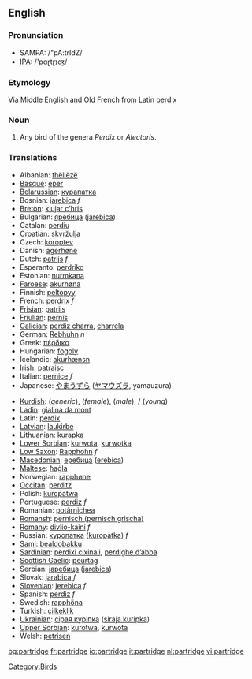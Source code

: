 ==English==
===Pronunciation===
*SAMPA: /"pA:trIdZ/
*[[w:IPA|IPA]]: /'pɑɽtɽɪʤ/
===Etymology===
Via Middle English and Old French from Latin [[perdix]]
===Noun===
{{en-noun|pl2=partridge}}
# Any bird of the genera ''Perdix'' or ''Alectoris''.

===Translations===
{{top}}
*Albanian: [[thëllëzë]]
*[[Basque]]: [[eper]]
*[[Belarussian]]: [[курапатка]]
*Bosnian: [[jarebica]] ''f''
*[[Breton]]: [[klujar c’hris]]
*Bulgarian: [[яребица]] ([[jarebica]])
*Catalan: [[perdiu]]
*Croatian: [[skvržulja]]
*Czech: [[koroptev]]
*Danish: [[agerhøne]]
*Dutch: [[patrijs]] ''f''
*Esperanto: [[perdriko]]
*Estonian: [[nurmkana]]
*[[Faroese]]: [[akurhøna]]
*Finnish: [[peltopyy]]
*French: [[perdrix]] ''f''
*[[Frisian]]: [[patriis]]
*[[Friulian]]: [[pernîs]]
*[[Galician]]: [[perdiz charra]], [[charrela]]
*German: [[Rebhuhn]] ''n''
*Greek: [[πέρδικα]] '' ''
*Hungarian: [[fogoly]]
*Icelandic: [[akurhænsn]]
*Irish: [[patraisc]]
*Italian: [[pernice]] ''f''
*Japanese: [[やまうずら]] ([[ヤマウズラ]], yamauzura)
{{mid}}
*[[Kurdish]]: {{trad|ku|kew}} {{m}} (''generic''), {{trad|ku|mêkew}} {{f}} (''female''), {{trad|ku|nêrekew}} {{m}} (''male''), {{trad|ku|çêlekew}} {{m}} / {{f}} (''young'')
*[[Ladin]]: [[gialina da mont]]
*Latin: [[perdix]]
*[[Latvian]]: [[laukirbe]]
*[[Lithuanian]]: [[kurapka]]
*[[Lower Sorbian]]: [[kurwota]], [[kurwotka]]
*[[Low Saxon]]: [[Rapphohn]] ''f''
*[[Macedonian]]: [[еребица]] ([[erebica]])
*[[Maltese]]: [[ħaġla]]
*Norwegian: [[rapphøne]]
*[[Occitan]]: [[perditz]]
*Polish: [[kuropatwa]] '' ''
*Portuguese: [[perdiz]] ''f''
*Romanian: [[potârnichea]]
*[[Romansh]]: [[pernisch (pernisch grischa)]]
*[[Romany]]: [[divlio-kaini]] ''f''
*Russian: [[куропатка]] ([[kuropatka]]) ''f''
*[[Sami]]: [[bealdobakku]]
*[[Sardinian]]: [[perdixi cixinali]], [[perdighe d’abba]]
*[[Scottish Gaelic]]: [[peurtag]]
*Serbian: [[jаребица]] ([[jarebica]])
*Slovak: [[jarabica]] ''f''
*[[Slovenian]]: [[jerebica]] ''f''
*Spanish: [[perdiz]] ''f''
*Swedish: [[rapphöna]]
*Turkish: [[çilkeklik]]
*[[Ukrainian]]: [[сiрая курiпка]] ([[siraja kuripka]])
*[[Upper Sorbian]]: [[kurotwa]], [[kurwota]]
*Welsh: [[petrisen]]
{{bottom}}

[[Category:Birds]]

[[bg:partridge]]
[[fr:partridge]]
[[io:partridge]]
[[it:partridge]]
[[nl:partridge]]
[[vi:partridge]]
